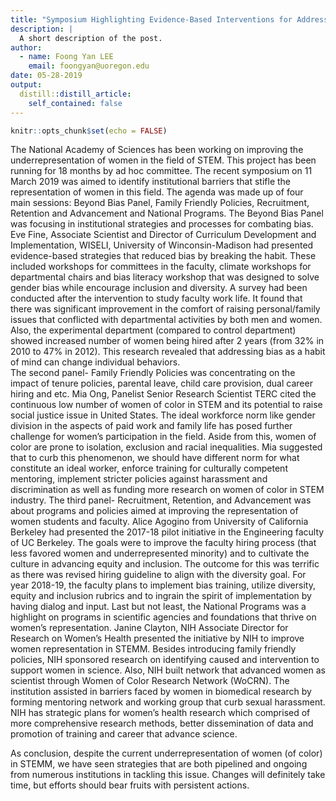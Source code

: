 ```yaml
---
title: "Symposium Highlighting Evidence-Based Interventions for Addressing the Underrepresentation of Women in STEM"
description: |
  A short description of the post.
author:
  - name: Foong Yan LEE
    email: foongyan@uoregon.edu
date: 05-28-2019
output:
  distill::distill_article:
    self_contained: false
---
```


```r
knitr::opts_chunk$set(echo = FALSE)
```


The National Academy of Sciences has been working on improving the underrepresentation of women in the field of STEM. This project has been running for 18 months by ad hoc committee. The recent symposium on 11 March 2019 was aimed to identify institutional barriers that stifle the representation of women in this field. The agenda was made up of four main sessions: Beyond Bias Panel, Family Friendly Policies, Recruitment, Retention and Advancement and National Programs. 
The Beyond Bias Panel was focusing in institutional strategies and processes for combating bias. Eve Fine, Associate Scientist and Director of Curriculum Development and Implementation, WISELI, University of Winconsin-Madison had presented evidence-based strategies that reduced bias by breaking the habit. These included workshops for committees in the faculty, climate workshops for departmental chairs and bias literacy workshop that was designed to solve gender bias while encourage inclusion and diversity. A survey had been conducted after the intervention to study faculty work life. It found that there was significant improvement in the comfort of raising personal/family issues that conflicted with departmental activities by both men and women. Also, the experimental department (compared to control department) showed increased number of women being hired after 2 years (from 32% in 2010 to 47% in 2012). This research revealed that addressing bias as a habit of mind can change individual behaviors.  
The second panel- Family Friendly Policies was concentrating on the impact of tenure policies, parental leave, child care provision, dual career hiring and etc. Mia Ong, Panelist Senior Research Scientist TERC cited the continuous low number of women of color in STEM and its potential to raise social justice issue in United States.  The ideal workforce norm like gender division in the aspects of paid work and family life has posed further challenge for women’s participation in the field. Aside from this, women of color are prone to isolation, exclusion and racial inequalities. Mia suggested that to curb this phenomenon, we should have different norm for what constitute an ideal worker, enforce training for culturally competent mentoring, implement stricter policies against harassment and discrimination as well as funding more research on women of color in STEM industry. 
The third panel- Recruitment, Retention, and Advancement was about programs and policies aimed at improving the representation of women students and faculty. Alice Agogino from University of California Berkeley had presented the 2017-18 pilot initiative in the Engineering faculty of UC Berkeley. The goals were to improve the faculty hiring process (that less favored women and underrepresented minority) and to cultivate the culture in advancing equity and inclusion. The outcome for this was terrific as there was revised hiring guideline to align with the diversity goal. For year 2018-19, the faculty plans to implement bias training, utilize diversity, equity and inclusion rubrics and to ingrain the spirit of implementation by having dialog and input. 
Last but not least, the National Programs was a highlight on programs in scientific agencies and foundations that thrive on women’s representation. Janine Clayton, NIH Associate Director for Research on Women’s Health presented the initiative by NIH to improve women representation in STEMM. Besides introducing family friendly policies, NIH sponsored research on identifying caused and intervention to support women in science. Also, NIH built network that advanced women as scientist through Women of Color Research Network (WoCRN). The institution assisted in barriers faced by women in biomedical research by forming mentoring network and working group that curb sexual harassment. NIH has strategic plans for women’s health research which comprised of more comprehensive research methods, better dissemination of data and promotion of training and career that advance science.   

As conclusion, despite the current underrepresentation of women (of color) in STEMM, we have seen strategies that are both pipelined and ongoing from numerous institutions in tackling this issue. Changes will definitely take time, but efforts should bear fruits with persistent actions.   
 


